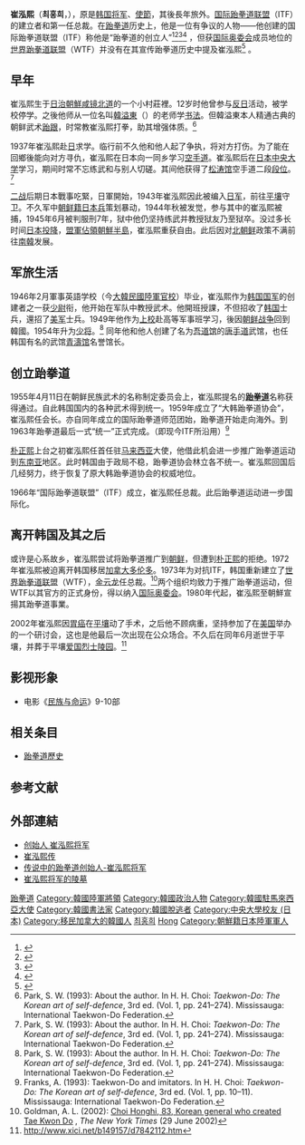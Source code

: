 {{Infobox Biography
| subject_name   = 崔泓熙 
| image_name     =|frame|right
| image_size     = 179px
| image_caption  = 崔泓熙 
| date_of_birth  = 1918年11月9日
| place_of_birth = {{KOR-JPN}}[[咸鏡北道|咸鏡北道]][[明川郡|明川郡]]
| date_of_death  = {{death date and age|2002|6|15|1918|11|9}}
| place_of_death = {{PRK}}[[平壤市|平壤市]]
| occupation     = [[跆拳道|跆拳道]]創始人、[[国际跆拳道联盟|国际跆拳道联盟]](ITF)的建立者和第一任总裁、[[韩国|韩国]][[将军_(軍銜)|将军]]
}}

{{Infobox Korean name
|hangul=최홍희
|hanja=崔泓熙
|rr=Choi Honghi
|img=
}}
'''崔泓熙'''（'''최홍희'''，{{bd|1918年|11月9日|2002年|6月15日|catIdx=Choi崔}}），原是[[韩国|韩国]][[将军_(軍銜)|将军]]、[[使節|使節]]，其後長年旅外。[[国际跆拳道联盟|国际跆拳道联盟]]（ITF）的建立者和第一任总裁。在[[跆拳道|跆拳道]]历史上，他是一位有争议的人物——他创建的国际跆拳道联盟（ITF）称他是“跆拳道的创立人”<ref name="ITF1">{{Cite web |url=http://www.tkd-itf.org/pub_web/ver_eng/organisation.html |title={{en}}国际跆拳道联盟（奥地利） |access-date=2008-03-28 |archive-url=https://web.archive.org/web/20080320082416/http://www.tkd-itf.org/pub_web/ver_eng/organisation.html |archive-date=2008-03-20 |dead-url=yes }}</ref><ref name="ITF2">{{Cite web |url=http://www.itf-administration.com/ |title={{en}}国际跆拳道联盟（加拿大） |accessdate=2008-03-28 |archive-date=2012-08-07 |archive-url=https://web.archive.org/web/20120807032337/http://www.itf-administration.com/ |dead-url=no }}</ref><ref name="ITF3">{{Cite web |url=http://msplhs02.bon.at/~admin190/index.php?id=12 |title={{en}}国际跆拳道联盟（韩国） |access-date=2008-03-28 |archive-date=2008-01-23 |archive-url=https://web.archive.org/web/20080123142222/http://msplhs02.bon.at/~admin190/index.php?id=12 |dead-url=yes }}</ref><ref name="ITFNZ">{{Cite web |url=http://www.itfnz.org.nz/what/profile.html |title={{en}}崔将军(ITFNZ) |access-date=2008-03-28 |archive-date=2007-11-21 |archive-url=https://web.archive.org/web/20071121201044/http://www.itfnz.org.nz/what/profile.html |dead-url=no }}</ref> ，但获[[国际奥委会|国际奥委会]]成员地位的[[世界跆拳道联盟|世界跆拳道联盟]]（WTF）并没有在其宣传跆拳道历史中提及崔泓熙<ref name="WTF">{{Cite web |url=http://www.wtf.org/site/about_taekwondo/history/present.htm |title={{en}}跆拳道的今天（世界跆拳道联盟） |access-date=2008-03-24 |archive-url=https://web.archive.org/web/20080513024946/http://www.wtf.org/site/about_taekwondo/history/present.htm |archive-date=2008-05-13 |dead-url=yes }}</ref> 。

== 早年 ==
崔泓熙生于[[日治朝鮮|日治朝鮮]][[咸镜北道|咸镜北道]]的一个小村莊裡。12岁时他曾参与[[反日|反日]]活动，被学校停学。之後他师从一位名叫[[韓溢東|韓溢東]]（{{lang|ko|한일동}}）的老师学[[书法|书法]]。但韓溢東本人精通古典的朝鲜武术[[跆跟|跆跟]]，时常教崔泓熙打拳，助其增强体质。<ref name="Park">Park, S. W. (1993): About the author. In H. H. Choi: ''Taekwon-Do: The Korean art of self-defence'', 3rd ed. (Vol. 1, pp. 241–274). Mississauga: International Taekwon-Do Federation.</ref> 

1937年崔泓熙赴[[日本|日]]求学。临行前不久他和他人起了争执，将对方打伤。为了能在回鄉後能向对方寻仇，崔泓熙在日本向一同乡学习[[空手道|空手道]]。崔泓熙后在[[日本中央大学|日本中央大学]]学习，期间时常不忘练武和与别人切磋。其间他获得了[[松涛馆|松涛馆]]空手道二段[[段位|段位]]。<ref name="Park">Park, S. W. (1993): About the author. In H. H. Choi: ''Taekwon-Do: The Korean art of self-defence'', 3rd ed. (Vol. 1, pp. 241–274). Mississauga: International Taekwon-Do Federation.</ref> 

[[二战|二战]]后期日本戰事吃緊，日軍開始{{link-ja|學徒出陣|学徒出陣|對大學生徵兵}}，1943年崔泓熙因此被编入[[日军|日军]]，前往[[平壤|平壤]]守卫。不久军中[[朝鲜籍日本兵|朝鲜籍日本兵]]策划暴动，1944年秋被发觉，参与其中的崔泓熙被捕，1945年6月被判服刑7年，狱中他仍坚持练武并教授狱友乃至狱卒。没过多长时间[[日本投降|日本投降]]，[[盟軍|盟軍]][[盟军托管朝鲜时期|佔領朝鮮半島]]，崔泓熙重获自由。此后因对[[北朝鲜|北朝鲜]]政策不满前往[[南韓|南韓]]发展。

== 军旅生活 ==
1946年2月軍事英語学校（今[[大韓民國陸軍官校|大韓民國陸軍官校]]）毕业，崔泓熙作为[[韩国国军|韩国国军]]的创建者之一获[[少尉|少尉]]衔，他开始在军队中教授武术。他開班授課，不但招收了[[韩国|韩国]]士兵，還招了[[美军|美军]]士兵。1949年他作为[[上校|上校]]赴{{le|美国陆军综合学校|United States Army Infantry School}}高等军事班学习，後因[[朝鲜战争|朝鲜战争]]回到韓國。1954年升为[[少将|少将]]。<ref name="Park">Park, S. W. (1993): About the author. In H. H. Choi: ''Taekwon-Do: The Korean art of self-defence'', 3rd ed. (Vol. 1, pp. 241–274). Mississauga: International Taekwon-Do Federation.</ref> 同年他和他人创建了名为[[吾道馆|吾道馆]]的[[唐手道|唐手道]]武馆，也任韩国有名的武馆[[青濤馆|青濤馆]]名誉馆长。

== 创立跆拳道 ==
1955年4月11日在朝鲜民族武术的名称制定委员会上，崔泓熙提名的'''[[跆拳道|跆拳道]]'''名称获得通过。自此韩国国内的各种武术得到统一。1959年成立了“大韩跆拳道协会”，崔泓熙任会长。亦自同年成立的国际跆拳道师范团始，跆拳道开始走向海外。到1963年跆拳道最后一式“统一”正式完成。（即现今ITF所沿用）<ref name="Franks">Franks, A. (1993): Taekwon-Do and imitators. In H. H. Choi: ''Taekwon-Do: The Korean art of self-defence'', 3rd ed. (Vol. 1, pp. 10–11). Mississauga: International Taekwon-Do Federation.</ref> 

[[朴正熙|朴正熙]]上台之初崔泓熙任首任驻[[马来西亚|马来西亚]]大使，他借此机会进一步推广跆拳道运动到[[东南亚|东南亚]]地区。此时韩国由于政局不稳，跆拳道协会林立各不统一。崔泓熙回国后几经努力，终于恢复了原大韩跆拳道协会的权威地位。

1966年“国际跆拳道联盟”（ITF）成立，崔泓熙任总裁。此后跆拳道运动进一步国际化。

== 离开韩国及其之后 ==
或许是心系故乡，崔泓熙尝试将跆拳道推广到[[朝鮮民主主義人民共和國|朝鲜]]，但遭到[[朴正熙|朴正熙]]的拒绝。1972年崔泓熙被迫离开韩国移居[[加拿大|加拿大]][[多伦多|多伦多]]。1973年为对抗ITF，韩国重新建立了[[世界跆拳道联盟|世界跆拳道联盟]]（WTF），[[金云龙|金云龙]]任总裁。<ref name="NYTimes">Goldman, A. L. (2002): [http://query.nytimes.com/gst/fullpage.html?res=9807E5DD113EF93AA15755C0A9649C8B63 Choi Honghi, 83, Korean general who created Tae Kwon Do] {{Wayback|url=http://query.nytimes.com/gst/fullpage.html?res=9807E5DD113EF93AA15755C0A9649C8B63 |date=20080403134707 }}, ''The New York Times'' (29 June 2002)</ref>两个组织均致力于推广跆拳道运动，但WTF以其官方的正式身份，得以纳入[[国际奥委会|国际奥委会]]。1980年代起，崔泓熙至朝鮮宣揚其跆拳道事業。

2002年崔泓熙因[[胃癌|胃癌]]在[[平壤|平壤]]动了手术，之后他不顾病重，坚持参加了在[[美国|美国]]举办的一个研讨会，这也是他最后一次出现在公众场合。不久后在同年6月逝世于平壤，并葬于平壤[[爱国烈士陵园|爱国烈士陵园]]。<ref>http://www.xici.net/b149157/d7842112.htm{{dead link|date=2017年12月 |bot=InternetArchiveBot |fix-attempted=yes }}</ref>
== 影视形象 ==
*电影《[[民族与命运|民族与命运]]》9-10部

==相关条目==
*[[跆拳道歷史|跆拳道歷史]]

==参考文献==
<div class="references-small">
<references />
</div>

==外部連結==
*[https://web.archive.org/web/20090501074851/http://www.comdo.com/founder.html 创始人 崔泓熙将军] {{en}}
*[https://web.archive.org/web/20090918100957/http://www.itf-information.com/information02.htm 崔泓熙传] {{en}}
*[https://web.archive.org/web/20080404034927/http://msplhs02.bon.at/~admin190/index.php?id=17 传说中的跆拳道创始人-崔泓熙将军] {{en}}
*[http://www.xici.net/b149157/d7842112.htm 崔泓熙将军的陵墓]{{dead link|date=2017年12月 |bot=InternetArchiveBot |fix-attempted=yes }}

{{Authority control}}
{{DEFAULTSORT:Coi}}
[[Category:跆拳道|]]
[[Category:韓國陸軍將領|Category:韓國陸軍將領]]
[[Category:韓國政治人物|Category:韓國政治人物]]
[[Category:韓國駐馬來西亞大使|Category:韓國駐馬來西亞大使]]
[[Category:韓國書法家|Category:韓國書法家]]
[[Category:韓國脫逃者|Category:韓國脫逃者]]
[[Category:中央大學校友_(日本)|Category:中央大學校友 (日本)]]
[[Category:移民加拿大的韓國人|Category:移民加拿大的韓國人]]
[[Category:咸鏡北道出身人物|최홍희]]
[[Category:崔姓|Hong]]
[[Category:朝鮮籍日本陸軍軍人|Category:朝鮮籍日本陸軍軍人]]